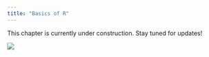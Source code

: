 ```yaml
---
title: "Basics of R"
---
```


This chapter is currently under construction. Stay tuned for updates!

![](figs/under_construction.gif){fig-align="left"}
